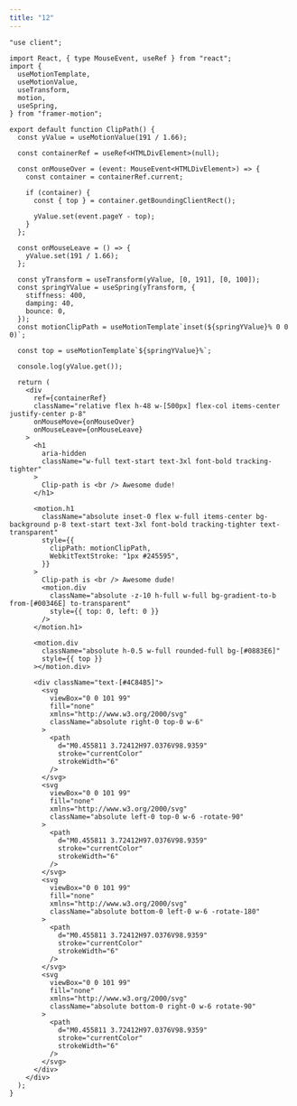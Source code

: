 ```yaml
---
title: "12"
---
```


<ComponentPreview name="works-12" />

<CodePreview>

```tsx showLineNumbers
"use client";

import React, { type MouseEvent, useRef } from "react";
import {
  useMotionTemplate,
  useMotionValue,
  useTransform,
  motion,
  useSpring,
} from "framer-motion";

export default function ClipPath() {
  const yValue = useMotionValue(191 / 1.66);

  const containerRef = useRef<HTMLDivElement>(null);

  const onMouseOver = (event: MouseEvent<HTMLDivElement>) => {
    const container = containerRef.current;

    if (container) {
      const { top } = container.getBoundingClientRect();

      yValue.set(event.pageY - top);
    }
  };

  const onMouseLeave = () => {
    yValue.set(191 / 1.66);
  };

  const yTransform = useTransform(yValue, [0, 191], [0, 100]);
  const springYValue = useSpring(yTransform, {
    stiffness: 400,
    damping: 40,
    bounce: 0,
  });
  const motionClipPath = useMotionTemplate`inset(${springYValue}% 0 0 0)`;

  const top = useMotionTemplate`${springYValue}%`;

  console.log(yValue.get());

  return (
    <div
      ref={containerRef}
      className="relative flex h-48 w-[500px] flex-col items-center justify-center p-8"
      onMouseMove={onMouseOver}
      onMouseLeave={onMouseLeave}
    >
      <h1
        aria-hidden
        className="w-full text-start text-3xl font-bold tracking-tighter"
      >
        Clip-path is <br /> Awesome dude!
      </h1>

      <motion.h1
        className="absolute inset-0 flex w-full items-center bg-background p-8 text-start text-3xl font-bold tracking-tighter text-transparent"
        style={{
          clipPath: motionClipPath,
          WebkitTextStroke: "1px #245595",
        }}
      >
        Clip-path is <br /> Awesome dude!
        <motion.div
          className="absolute -z-10 h-full w-full bg-gradient-to-b from-[#00346E] to-transparent"
          style={{ top: 0, left: 0 }}
        />
      </motion.h1>

      <motion.div
        className="absolute h-0.5 w-full rounded-full bg-[#0883E6]"
        style={{ top }}
      ></motion.div>

      <div className="text-[#4C84B5]">
        <svg
          viewBox="0 0 101 99"
          fill="none"
          xmlns="http://www.w3.org/2000/svg"
          className="absolute right-0 top-0 w-6"
        >
          <path
            d="M0.455811 3.72412H97.0376V98.9359"
            stroke="currentColor"
            strokeWidth="6"
          />
        </svg>
        <svg
          viewBox="0 0 101 99"
          fill="none"
          xmlns="http://www.w3.org/2000/svg"
          className="absolute left-0 top-0 w-6 -rotate-90"
        >
          <path
            d="M0.455811 3.72412H97.0376V98.9359"
            stroke="currentColor"
            strokeWidth="6"
          />
        </svg>
        <svg
          viewBox="0 0 101 99"
          fill="none"
          xmlns="http://www.w3.org/2000/svg"
          className="absolute bottom-0 left-0 w-6 -rotate-180"
        >
          <path
            d="M0.455811 3.72412H97.0376V98.9359"
            stroke="currentColor"
            strokeWidth="6"
          />
        </svg>
        <svg
          viewBox="0 0 101 99"
          fill="none"
          xmlns="http://www.w3.org/2000/svg"
          className="absolute bottom-0 right-0 w-6 rotate-90"
        >
          <path
            d="M0.455811 3.72412H97.0376V98.9359"
            stroke="currentColor"
            strokeWidth="6"
          />
        </svg>
      </div>
    </div>
  );
}
```
</CodePreview>